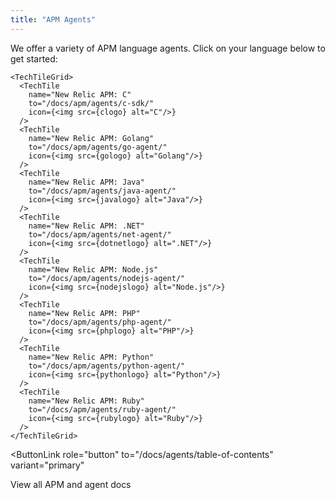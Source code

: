 ```yaml
---
title: "APM Agents"
---
```











We offer a variety of APM language agents. Click on your language below to get started:

    <TechTileGrid>
      <TechTile
        name="New Relic APM: C"
        to="/docs/apm/agents/c-sdk/"
        icon={<img src={clogo} alt="C"/>}
      />
      <TechTile
        name="New Relic APM: Golang"
        to="/docs/apm/agents/go-agent/"
        icon={<img src={gologo} alt="Golang"/>}
      />
      <TechTile
        name="New Relic APM: Java"
        to="/docs/apm/agents/java-agent/"
        icon={<img src={javalogo} alt="Java"/>}
      />
      <TechTile
        name="New Relic APM: .NET"
        to="/docs/apm/agents/net-agent/"
        icon={<img src={dotnetlogo} alt=".NET"/>}
      /> 
      <TechTile
        name="New Relic APM: Node.js"
        to="/docs/apm/agents/nodejs-agent/"
        icon={<img src={nodejslogo} alt="Node.js"/>}
      />
      <TechTile
        name="New Relic APM: PHP"
        to="/docs/apm/agents/php-agent/"
        icon={<img src={phplogo} alt="PHP"/>}
      />
      <TechTile
        name="New Relic APM: Python"
        to="/docs/apm/agents/python-agent/"
        icon={<img src={pythonlogo} alt="Python"/>}
      />
      <TechTile
        name="New Relic APM: Ruby"
        to="/docs/apm/agents/ruby-agent/"
        icon={<img src={rubylogo} alt="Ruby"/>}
      /> 
    </TechTileGrid>

<ButtonLink
  role="button"
  to="/docs/agents/table-of-contents"
  variant="primary"
>
  View all APM and agent docs
</ButtonLink>